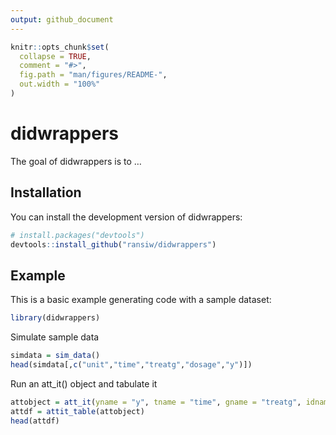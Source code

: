 ```yaml
---
output: github_document
---
```


<!-- README.md is generated from README.Rmd. Please edit that file -->

```r
knitr::opts_chunk$set(
  collapse = TRUE,
  comment = "#>",
  fig.path = "man/figures/README-",
  out.width = "100%"
)
```

# didwrappers

<!-- badges: start -->
<!-- badges: end -->

The goal of didwrappers is to ...

## Installation

You can install the development version of didwrappers:

``` r
# install.packages("devtools")
devtools::install_github("ransiw/didwrappers")
```

## Example

This is a basic example generating code with a sample dataset:

```r
library(didwrappers)
```

Simulate sample data

```r
simdata = sim_data()
head(simdata[,c("unit","time","treatg","dosage","y")])
```

Run an att_it() object and tabulate it
```r
attobject = att_it(yname = "y", tname = "time", gname = "treatg", idname ="unit", data = simdata)
attdf = attit_table(attobject)
head(attdf)
```

